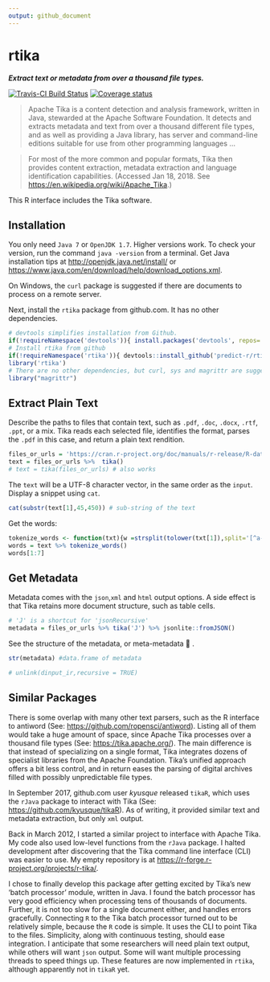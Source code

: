 ```yaml
---
output: github_document
---
```

# rtika
***Extract text or metadata from over a thousand file types.***

[![Travis-CI Build Status](https://travis-ci.org/predict-r/rtika.svg?branch=master)](https://travis-ci.org/predict-r/rtika)
[![Coverage status](https://codecov.io/gh/predict-r/rtika/branch/master/graph/badge.svg)](https://codecov.io/github/predict-r/rtika?branch=master)


>Apache Tika is a content detection and analysis framework, written in Java, stewarded at the Apache Software Foundation. It detects and extracts metadata and text from over a thousand different file types, and as well as providing a Java library, has server and command-line editions suitable for use from other programming languages ...

>For most of the more common and popular formats, Tika then provides content extraction, metadata extraction and language identification capabilities. (Accessed Jan 18, 2018. See <https://en.wikipedia.org/wiki/Apache_Tika>.)

This R interface includes the Tika software.

## Installation
You only need `Java 7` or `OpenJDK 1.7`. Higher versions work. To check your version, run the command `java -version` from a terminal. Get Java installation tips at <http://openjdk.java.net/install/> or <https://www.java.com/en/download/help/download_options.xml>. 

On Windows, the `curl` package is suggested if there are documents to process on a remote server.

Next, install the `rtika` package from github.com. It has no other dependencies.

```r
# devtools simplifies installation from Github.
if(!requireNamespace('devtools')){ install.packages('devtools', repos='https://cloud.r-project.org') }
# Install rtika from github
if(!requireNamespace('rtika')){ devtools::install_github('predict-r/rtika') } 
library('rtika') 
# There are no other dependencies, but curl, sys and magrittr are suggested.
library("magrittr")
```



## Extract Plain Text
Describe the paths to files that contain text, such as `.pdf`, `.doc`, `.docx`, `.rtf`, `.ppt`, or a mix. Tika reads each selected file, identifies the format, parses the `.pdf` in this case, and return a plain text rendition.
```r
files_or_urls = 'https://cran.r-project.org/doc/manuals/r-release/R-data.pdf'
text = files_or_urls %>%  tika()
# text = tika(files_or_urls) # also works
```

The `text` will be a UTF-8 character vector, in the same order as the `input`. Display a snippet using `cat`.  
```r
cat(substr(text[1],45,450)) # sub-string of the text

```
Get the words:
```r
tokenize_words <- function(txt){w =strsplit(tolower(txt[1]),split='[^a-zA-Z]+')[[1]]; w[w!='']}
words = text %>% tokenize_words()
words[1:7] 
```
## Get Metadata
Metadata comes with the `json`,`xml` and `html` output options. A side effect is that Tika retains more document structure, such as table cells.
```r
# 'J' is a shortcut for 'jsonRecursive'
metadata = files_or_urls %>% tika('J') %>% jsonlite::fromJSON()
```
See the structure of the metadata, or meta-metadata 🤯 .

```r
str(metadata) #data.frame of metadata
```
```r
# unlink(dinput_ir,recursive = TRUE)
```
## Similar Packages

There is some overlap with many other text parsers, such as the R interface to antiword (See: <https://github.com/ropensci/antiword>). Listing all of them would take a huge amount of space, since Apache Tika processes over a thousand file types (See: <https://tika.apache.org/>). The main difference is that instead of specializing on a single format, Tika integrates dozens of specialist libraries from the Apache Foundation. Tika's unified approach offers a bit less control, and in return eases the parsing of digital archives filled with possibly unpredictable file types.

In September 2017, github.com user *kyusque* released `tikaR`, which uses the `rJava` package to interact with Tika (See: <https://github.com/kyusque/tikaR>). As of writing, it provided similar text and metadata extraction, but only `xml` output. 

Back in March 2012, I started a similar project to interface with Apache Tika. My code also used low-level functions from the `rJava` package. I halted development after discovering that the Tika command line interface (CLI) was easier to use. My empty repository is at <https://r-forge.r-project.org/projects/r-tika/>.

 I chose to finally develop this package after getting excited by Tika's new 'batch processor' module, written in Java. I found the batch processor has very good efficiency when processing tens of thousands of documents. Further, it is not too slow for a single document either, and handles errors gracefully. Connecting `R` to the Tika batch processor turned out to be relatively simple, because the `R` code is simple. It uses the CLI to point Tika to the files. Simplicity, along with continuous testing, should ease integration. I anticipate that some researchers will need plain text output, while others will want `json` output. Some will want multiple processing threads to speed things up. These features are now implemented in `rtika`, although apparently not in `tikaR` yet. 